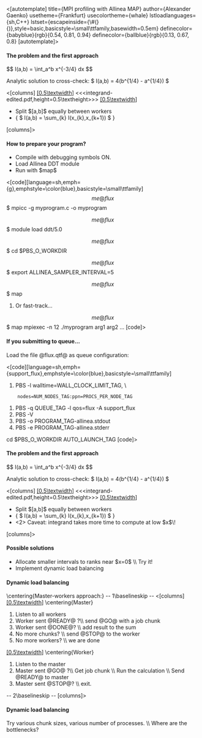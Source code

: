 <[autotemplate]
title={MPI profiling with Allinea MAP}
author={Alexander Gaenko}
usetheme={Frankfurt}
usecolortheme={whale}
lstloadlanguages={sh,C++}
lstset={escapeinside={\#(}{)},style=basic,basicstyle=\small\ttfamily,basewidth=0.5em}
definecolor={babyblue}{rgb}{0.54, 0.81, 0.94}
definecolor={ballblue}{rgb}{0.13, 0.67, 0.8}
[autotemplate]>


==== The problem and the first approach ====

$$ I(a,b) = \int_a^b x^{-3/4} dx $$

Analytic solution to cross-check: $ I(a,b) = 4(b^{1/4} - a^{1/4}) $

<[columns]
[[[0.5\textwidth]]]
<<<integrand-edited.pdf,height=0.5\textheight>>>
[[[0.5\textwidth]]]
* Split $[a,b]$ equally between workers
* { $ I(a,b) = \sum_{k} I(x_{k},x_{k+1}) $ }

[columns]>

==== How to prepare your program? ====

* Compile with debugging symbols ON.
* Load Allinea DDT module
* Run with $map$

<[code][language=sh,emph={g},emphstyle=\color{blue},basicstyle=\small\ttfamily]
\[me@flux\]$ mpicc -g myprogram.c -o myprogram

\[me@flux\]$ module load ddt/5.0

\[me@flux\]$ cd $PBS_O_WORKDIR

\[me@flux\]$ export ALLINEA_SAMPLER_INTERVAL=5

\[me@flux\]$ map

# Or fast-track...

\[me@flux\]$ map mpiexec -n 12 ./myprogram arg1 arg2 ...
[code]>

==== If you submitting to queue... ====
Load the file @flux.qtf@ as queue configuration:

<[code][language=sh,emph={support_flux},emphstyle=\color{blue},basicstyle=\small\ttfamily]
#PBS -l walltime=WALL_CLOCK_LIMIT_TAG, \
     nodes=NUM_NODES_TAG:ppn=PROCS_PER_NODE_TAG
#PBS -q QUEUE_TAG -l qos=flux -A support_flux
#PBS -V
#PBS -o PROGRAM_TAG-allinea.stdout
#PBS -e PROGRAM_TAG-allinea.stderr

cd $PBS_O_WORKDIR
AUTO_LAUNCH_TAG
[code]>

==== The problem and the first approach ====

$$ I(a,b) = \int_a^b x^{-3/4} dx $$

Analytic solution to cross-check: $ I(a,b) = 4(b^{1/4} - a^{1/4}) $

<[columns]
[[[0.5\textwidth]]]
<<<integrand-edited.pdf,height=0.5\textheight>>>
[[[0.5\textwidth]]]
* Split $[a,b]$ equally between workers
* { $ I(a,b) = \sum_{k} I(x_{k},x_{k+1}) $ }
*<2> Caveat: integrand takes more time to compute at low $x$\!
[columns]>

==== Possible solutions ====

* Allocate smaller intervals to ranks near $x=0$ \\ Try it!
* Implement dynamic load balancing

==== Dynamic load balancing ====
\centering{Master-workers approach:}
-- 1\baselineskip --
<[columns]
[[[0.5\textwidth]]]
\centering{Master}
# Listen to all workers
# Worker sent @READY@ ?\\ send @GO@ with a job chunk
# Worker sent @DONE@? \\ add result to the sum
# No more chunks? \\ send @STOP@ to the worker
# No more workers? \\ we are done
[[[0.5\textwidth]]]
\centering{Worker}
# Listen to the master
# Master sent @GO@ ?\\ Get job chunk \\ Run the calculation \\ Send @READY@ to master
# Master sent @STOP@? \\ exit.
-- 2\baselineskip --
[columns]>

==== Dynamic load balancing ====
Try various chunk sizes, various number of processes. \\
Where are the bottlenecks?
